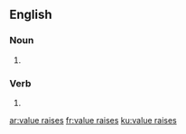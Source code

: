 ==English==

===Noun===
{{head|en|plural}}

# {{plural of|value raise|lang=en}}

===Verb===
{{head|en}}

# {{en-third-person singular of|value raise}}

[[ar:value raises]]
[[fr:value raises]]
[[ku:value raises]]